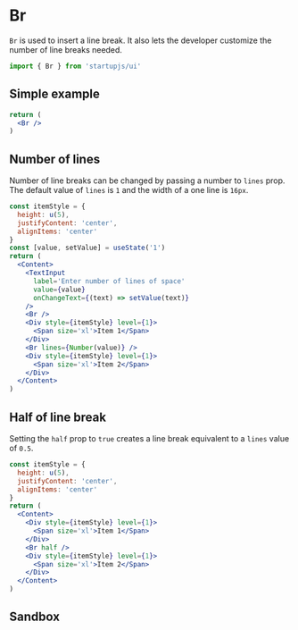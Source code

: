 
# Br

`Br` is used to insert a line break. It also lets the developer customize the number of line breaks needed.

```jsx
import { Br } from 'startupjs/ui'
```

## Simple example
```jsx example
return (
  <Br />
)
```

## Number of lines

Number of line breaks can be changed by passing a number to `lines` prop. The default value of `lines` is `1` and the width of a one line is `16px`.

```jsx example
const itemStyle = {
  height: u(5),
  justifyContent: 'center',
  alignItems: 'center'
}
const [value, setValue] = useState('1')
return (
  <Content>
    <TextInput
      label='Enter number of lines of space'
      value={value}
      onChangeText={(text) => setValue(text)}
    />
    <Br />
    <Div style={itemStyle} level={1}>
      <Span size='xl'>Item 1</Span>
    </Div>
    <Br lines={Number(value)} />
    <Div style={itemStyle} level={1}>
      <Span size='xl'>Item 2</Span>
    </Div>
  </Content>
)
```

## Half of line break

Setting the `half` prop to `true` creates a line break equivalent to a `lines` value of `0.5`.

```jsx example
const itemStyle = {
  height: u(5),
  justifyContent: 'center',
  alignItems: 'center'
}
return (
  <Content>
    <Div style={itemStyle} level={1}>
      <Span size='xl'>Item 1</Span>
    </Div>
    <Br half />
    <Div style={itemStyle} level={1}>
      <Span size='xl'>Item 2</Span>
    </Div>
  </Content>
)
```

## Sandbox

<Sandbox Component={Br} />

